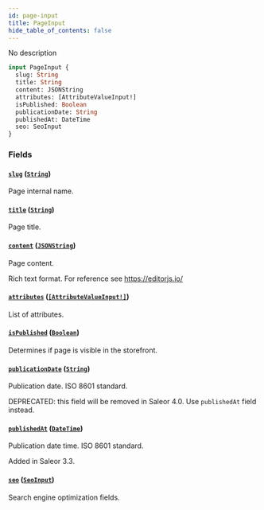 ```yaml
---
id: page-input
title: PageInput
hide_table_of_contents: false
---
```


No description

```graphql
input PageInput {
  slug: String
  title: String
  content: JSONString
  attributes: [AttributeValueInput!]
  isPublished: Boolean
  publicationDate: String
  publishedAt: DateTime
  seo: SeoInput
}
```

### Fields

#### [`slug`](#) ([`String`](../../../developer/api-reference/scalars/string))

Page internal name.

#### [`title`](#) ([`String`](../../../developer/api-reference/scalars/string))

Page title.

#### [`content`](#) ([`JSONString`](../../../developer/api-reference/scalars/jsonstring))

Page content.

Rich text format. For reference see https://editorjs.io/

#### [`attributes`](#) ([`[AttributeValueInput!]`](../../../developer/api-reference/inputs/attribute-value-input))

List of attributes.

#### [`isPublished`](#) ([`Boolean`](../../../developer/api-reference/scalars/boolean))

Determines if page is visible in the storefront.

#### [`publicationDate`](#) ([`String`](../../../developer/api-reference/scalars/string))

Publication date. ISO 8601 standard.

DEPRECATED: this field will be removed in Saleor 4.0. Use `publishedAt` field instead.

#### [`publishedAt`](#) ([`DateTime`](../../../developer/api-reference/scalars/date-time))

Publication date time. ISO 8601 standard.

Added in Saleor 3.3.

#### [`seo`](#) ([`SeoInput`](../../../developer/api-reference/inputs/seo-input))

Search engine optimization fields.
